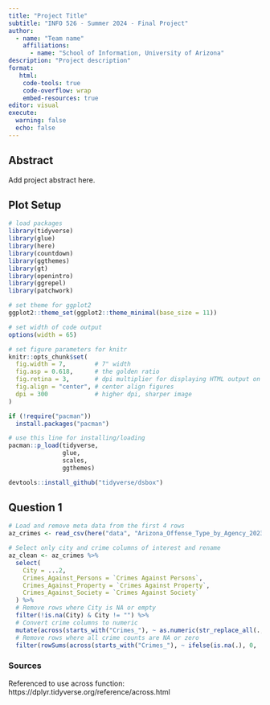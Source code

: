 ---
title: "Project Title"
subtitle: "INFO 526 - Summer 2024 - Final Project"
author: 
  - name: "Team name"
    affiliations:
      - name: "School of Information, University of Arizona"
description: "Project description"
format:
   html:
    code-tools: true
    code-overflow: wrap
    embed-resources: true
editor: visual
execute:
  warning: false
  echo: false
---

## Abstract

Add project abstract here.


## Plot Setup

```{r setup}
# load packages
library(tidyverse)
library(glue)
library(here)
library(countdown)
library(ggthemes)
library(gt)
library(openintro)
library(ggrepel)
library(patchwork)

# set theme for ggplot2
ggplot2::theme_set(ggplot2::theme_minimal(base_size = 11))

# set width of code output
options(width = 65)

# set figure parameters for knitr
knitr::opts_chunk$set(
  fig.width = 7,        # 7" width
  fig.asp = 0.618,      # the golden ratio
  fig.retina = 3,       # dpi multiplier for displaying HTML output on retina
  fig.align = "center", # center align figures
  dpi = 300             # higher dpi, sharper image
)

if (!require("pacman")) 
  install.packages("pacman")

# use this line for installing/loading
pacman::p_load(tidyverse,
               glue,
               scales,
               ggthemes) 

devtools::install_github("tidyverse/dsbox")

```


## Question 1

```{r Arizona crime plots}

# Load and remove meta data from the first 4 rows
az_crimes <- read_csv(here("data", "Arizona_Offense_Type_by_Agency_2023.csv"), skip = 4, show_col_types = FALSE)

# Select only city and crime columns of interest and rename
az_clean <- az_crimes %>%
  select(
    City = ...2,
    Crimes_Against_Persons = `Crimes Against Persons`,
    Crimes_Against_Property = `Crimes Against Property`,
    Crimes_Against_Society = `Crimes Against Society`
  ) %>%
  # Remove rows where City is NA or empty
  filter(!is.na(City) & City != "") %>%
  # Convert crime columns to numeric
  mutate(across(starts_with("Crimes_"), ~ as.numeric(str_replace_all(., ",", "")))) %>%
  # Remove rows where all crime counts are NA or zero
  filter(rowSums(across(starts_with("Crimes_"), ~ ifelse(is.na(.), 0, .))) > 0)

```

### Sources

Referenced to use across function:
https://dplyr.tidyverse.org/reference/across.html
